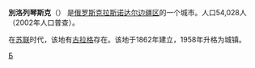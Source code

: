 '''別洛列琴斯克'''（{{lang-ru|Белоре́ченск}}） 是[[俄罗斯|俄罗斯]][[克拉斯诺达尔边疆区|克拉斯诺达尔边疆区]]的一个城市。人口54,028人（2002年人口普查）。 

在[[苏联|苏联]]时代，该地有[[古拉格|古拉格]]存在。该地于1862年建立，1958年升格为城镇。

{{克拉斯諾達爾邊疆區城市}}

[[Category:克拉斯诺达尔边疆区城市|Б]]